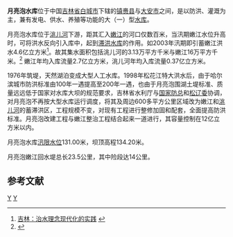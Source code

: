 {{Infobox Reservoir | 
|name                     = 月亮泡水库
|nickname                 = 月亮湖
|image                    = 
|image_caption            = 
|map                      = 
|map_caption              = 
|pushpin_map              = China Jilin
|pushpin_map_caption      = 月亮泡水库在吉林的位置
|code                     = BAB10L00231
|class                    = 大（一）型[[水库|水库]]
|location_of_reservoir    = [[吉林省|吉林省]][[大安市|大安市]][[月亮泡镇|月亮泡镇]]
|location_of_dam          = 
|inflow                   = 
|outflow                  = [[洮儿河|洮儿河]]
|catchment_area           = 19.13万
|reservoir_area           = 
|mean_depth               = 
|maximum_depth            = 
|flood_level              = 
|normal_water_level       = 
|dead_water_level         = 
|water_quality            = 
|island                   = 
|maximum_storage_capacity = 11.99 亿
|normal_storage_capacity  = 
|dead_storage_capacity    = 0.25 亿
|type_of_dam              = 
|elevation_of_dam         = 
|height_of_dam            = 
|length_of_dam            = 
|width_of_dam             = 
|installed_capacity       = 
|irrigated_area           = 
|start                    = 
|complete                 = 
|cost                     = 
|emigrate                 = 
|latd = 45
|latm = 44
|lats = 20
|latNS = N
|longd = 124
|longm = 00
|longs = 13
|longEW = E
|website = 
|footnotes = <ref>{{Cite web |url=http://www.tsdh.net/%E6%B0%B4%E5%88%A9%E6%96%87%E7%8C%AE%E6%B1%87%E7%BC%96/PDF%E6%96%87%E6%A1%A3/%E4%B8%AD%E5%9B%BD%E6%B0%B4%E5%BA%93%E5%90%8D%E7%A7%B0%E4%BB%A3%E7%A0%81.pdf |title=中国水库名称代码 |accessdate=2020-10-05 |archive-date=2015-05-05 |archive-url=https://web.archive.org/web/20150505182029/http://www.tsdh.net/%E6%B0%B4%E5%88%A9%E6%96%87%E7%8C%AE%E6%B1%87%E7%BC%96/PDF%E6%96%87%E6%A1%A3/%E4%B8%AD%E5%9B%BD%E6%B0%B4%E5%BA%93%E5%90%8D%E7%A7%B0%E4%BB%A3%E7%A0%81.pdf |dead-url=yes }}</ref><ref>[http://www.slwr.gov.cn/slwlyjj/slwslgc/#8 松辽水利网] {{webarchive|url=https://web.archive.org/web/20090624084357/http://www.slwr.gov.cn/slwlyjj/slwslgc/ |date=2009-06-24 }}</ref>
}}
'''月亮泡水库'''位于中国[[吉林省|吉林省]][[白城市|白城市]]下辖的[[镇赉县|镇赉县]]与[[大安市|大安市]]之间，是以防洪、灌溉为主，兼有发电、供水、养殖等功能的大（一）型[[水库|水库]]。

月亮泡水库位于[[洮儿河|洮儿河]]下游，距其汇入[[嫩江|嫩江]]的河口仅数百米，当汛期嫩江水位升高时，可将洪水反向引入库中，起到[[滞洪水库|滞洪水库]]的作用。如2003年汛期即引蓄嫩江洪水4.6亿立方米<ref>[http://sfdh.chinawater.com.cn/ztbd/2004fbhy/1/20040210/200402100050.htm 吉林：治水理念现代化的实践] {{webarchive|url=https://web.archive.org/web/20070706074621/http://sfdh.chinawater.com.cn/ztbd/2004fbhy/1/20040210/200402100050.htm |date=2007-07-06 }}</ref>。故其集水面积包括洮儿河的3.13万平方千米与嫩江16万平方千米。<ref>{{cite journal |title=月亮泡蓄滞洪区防洪效益分析 |author=杨世友，范国臣，付晓忠 |journal=东北水利水电 |year=2009 |volume= |issue=4 |pages= |url=http://www.cnki.com.cn/Article/CJFDTotal-DBSL200904025.htm |access-date=2010-09-29 |archive-date=2019-06-01 |archive-url=https://web.archive.org/web/20190601152819/http://www.cnki.com.cn/Article/CJFDTotal-DBSL200904025.htm |dead-url=no }}</ref> 嫩江年均入库流量2.7亿立方米，洮儿河年均入库流量0.37亿立方米。

1976年筑堤，天然湖泊变成大型人工水库。1998年松花江特大洪水后，由于哈尔滨城市防洪标准由100年一遇提高至200年一遇，也由于月亮泡围湖土堤标准、质量远远低于国家对水库大坝的规范要求，吉林省水利厅与[[国家防总|国家防总]]和[[松辽委|松辽委]]协调，对月亮泡不再按大型水库运行调度，将其及周边600多平方公里区域改为嫩江和[[洮儿河|洮儿河]]的蓄滞洪区，工程规模不变，对现有工程进行整修加固和配套，全面提高防洪标准。月亮泡改建工程与嫩江整治工程结合起来一道进行，其容量控制在12亿立方米以内。 

月亮泡水库[[汛限水位|汛限水位]]131.00米，坝顶高程134.20米。

月亮泡嫩江回水堤总长23.5公里，其中险段达14公里。

==参考文献==
{{reflist}}

[[Category:白城水库|Y]]
[[Category:大安市|Y]]
